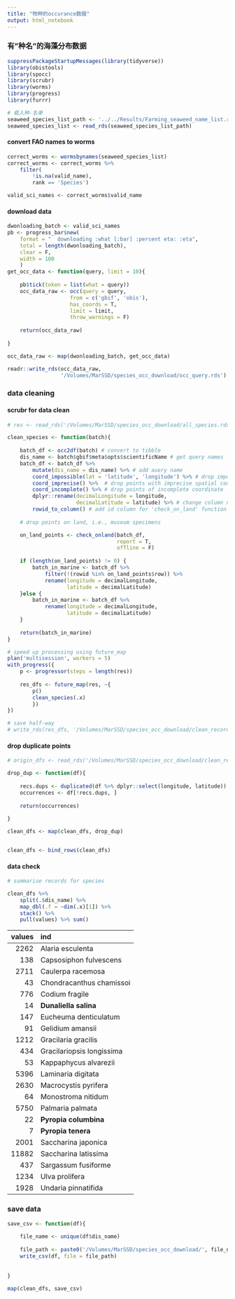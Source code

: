 ```yaml
---
title: "物种的occurance数据"
output: html_notebook
---
```


### 有"种名"的海藻分布数据

```r
suppressPackageStartupMessages(library(tidyverse))
library(obistools)
library(spocc)
library(scrubr)
library(worms)
library(progress)
library(furrr)
```

```r
# 载入种-名单
seaweed_species_list_path <- '../../Results/Farming_seaweed_name_list.rds'
seaweed_species_list <- read_rds(seaweed_species_list_path)
```

#### convert FAO names to worms

```r
correct_worms <- wormsbynames(seaweed_species_list) 
correct_worms <- correct_worms %>% 
    filter(
        !is.na(valid_name),
        rank == 'Species')

valid_sci_names <- correct_worms$valid_name
```

#### download data


```r

dwonloading_batch <- valid_sci_names
pb <- progress_bar$new(
    format = "  downloading :what [:bar] :percent eta: :eta",
    total = length(dwonloading_batch),
    clear = F,
    width = 100
    )
get_occ_data <- function(query, limit = 10){
    
    pb$tick(token = list(what = query))
    occ_data_raw <- occ(query = query, 
                    from = c('gbif', 'obis'),
                    has_coords = T,
                    limit = limit,
                    throw_warnings = F)
    
    return(occ_data_raw)
    
}

occ_data_raw <- map(dwonloading_batch, get_occ_data)

readr::write_rds(occ_data_raw, 
                 '/Volumes/MarSSD/species_occ_download/occ_query.rds')

```

### data cleaning

#### scrubr for data clean

```r
# res <- read_rds('/Volumes/MarSSD/species_occ_download/all_species.rds')

clean_species <- function(batch){
    
    batch_df <- occ2df(batch) # convert to tibble
    dis_name <- batch$gbif$meta$opts$scientificName # get query names
    batch_df <- batch_df %>% 
        mutate(dis_name = dis_name) %>% # add auery name
        coord_impossible(lat = 'latitude', 'longitude') %>% # drop impossible spatial data
        coord_imprecise() %>%  # drop points with imprecise spatial coordinate
        coord_incomplete() %>% # drop points of incomplete coordinate
        dplyr::rename(decimalLongitude = longitude,
                      decimalLatitude = latitude) %>% # change column names for 'check_on_land' function
        rowid_to_column() # add id column for 'check_on_land' function
    
    # drop points on land, i.e., museum specimens

    on_land_points <- check_onland(batch_df,
                                   report = T,
                                   offline = F)
    
    if (length(on_land_points) != 0) {
        batch_in_marine <- batch_df %>% 
            filter(!(rowid %in% on_land_points$row)) %>% 
            rename(longitude = decimalLongitude,
                   latitude = decimalLatitude)
    }else {
        batch_in_marine <- batch_df %>% 
            rename(longitude = decimalLongitude,
                   latitude = decimalLatitude)
    }
    
    return(batch_in_marine)
}

# speed up processing using future_map
plan('multisession', workers = 5)
with_progress({
    p <- progressor(steps = length(res))
    
    res_dfs <- future_map(res, ~{
        p()
        clean_species(.x)
        })
})

# save half-way
# write_rds(res_dfs, '/Volumes/MarSSD/species_occ_download/clean_records.rds')
```

#### drop duplicate points

```r
# origin_dfs <- read_rds('/Volumes/MarSSD/species_occ_download/clean_records.rds')

drop_dup <- function(df){
    
    recs.dups <- duplicated(df %>% dplyr::select(longitude, latitude))
    occurrences <- df[!recs.dups, ]
    
    return(occurrences)
    
}

clean_dfs <- map(clean_dfs, drop_dup)


clean_dfs <- bind_rows(clean_dfs)
```

#### data check

```r
# summarise records for species

clean_dfs %>% 
    split(.$dis_name) %>% 
    map_dbl(.f = ~dim(.x)[1]) %>% 
    stack() %>% 
    pull(values) %>% sum()
```

| values | ind                       |
|-------:|:--------------------------|
|   2262 | Alaria esculenta          |
|    138 | Capsosiphon fulvescens    |
|   2711 | Caulerpa racemosa         |
|     43 | Chondracanthus chamissoi  |
|    776 | Codium fragile            |
|     14 | **Dunaliella salina**     |
|    147 | Eucheuma denticulatum     |
|     91 | Gelidium amansii          |
|   1212 | Gracilaria gracilis       |
|    434 | Gracilariopsis longissima |
|     53 | Kappaphycus alvarezii     |
|   5396 | Laminaria digitata        |
|   2630 | Macrocystis pyrifera      |
|     64 | Monostroma nitidum        |
|   5750 | Palmaria palmata          |
|     22 | **Pyropia columbina**     |
|      7 | **Pyropia tenera**        |
|   2001 | Saccharina japonica       |
|  11882 | Saccharina latissima      |
|    437 | Sargassum fusiforme       |
|   1234 | Ulva prolifera            |
|   1928 | Undaria pinnatifida       |

### save data

```r
save_csv <- function(df){
    
    file_name <- unique(df$dis_name)
    
    file_path <- paste0('/Volumes/MarSSD/species_occ_download/', file_name, '.csv')
    write_csv(df, file = file_path)
    
    
}

map(clean_dfs, save_csv)
```

